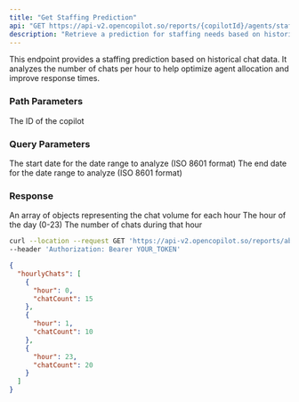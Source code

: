 ```yaml
---
title: "Get Staffing Prediction"
api: "GET https://api-v2.opencopilot.so/reports/{copilotId}/agents/staffing-prediction"
description: "Retrieve a prediction for staffing needs based on historical chat data"
---
```


This endpoint provides a staffing prediction based on historical chat data. It analyzes the number of chats per hour to help optimize agent allocation and improve response times.

### Path Parameters

<ParamField path="copilotId" type="string" required>
  The ID of the copilot
</ParamField>

### Query Parameters

<ParamField query="startDate" type="string" format="date-time" optional>
  The start date for the date range to analyze (ISO 8601 format)
</ParamField>

<ParamField query="endDate" type="string" format="date-time" optional>
  The end date for the date range to analyze (ISO 8601 format)
</ParamField>

### Response

<ResponseField name="hourlyChats" type="array">
  An array of objects representing the chat volume for each hour
  <Expandable title="properties">
    <ResponseField name="hour" type="number">
      The hour of the day (0-23)
    </ResponseField>
    <ResponseField name="chatCount" type="number">
      The number of chats during that hour
    </ResponseField>
  </Expandable>
</ResponseField>

<RequestExample>

```bash Example Request
curl --location --request GET 'https://api-v2.opencopilot.so/reports/abc123/agents/staffing-prediction?startDate=2023-01-01T00:00:00Z&endDate=2023-01-31T23:59:59Z' \
--header 'Authorization: Bearer YOUR_TOKEN'
```

</RequestExample>

<ResponseExample>

```json Response
{
  "hourlyChats": [
    {
      "hour": 0,
      "chatCount": 15
    },
    {
      "hour": 1,
      "chatCount": 10
    },
    {
      "hour": 23,
      "chatCount": 20
    }
  ]
}
```

</ResponseExample>